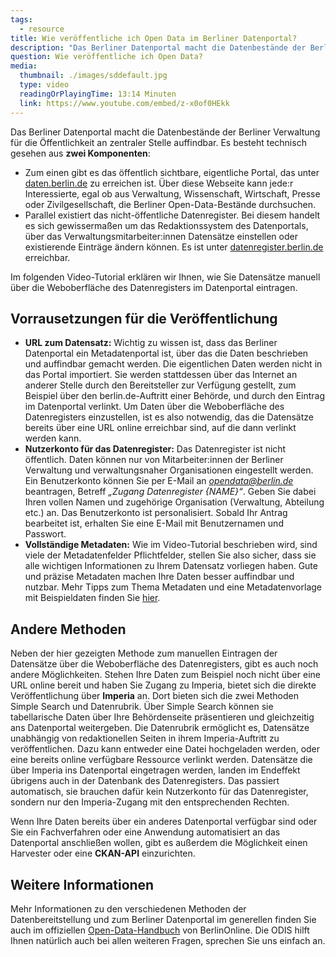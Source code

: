 ```yaml
---
tags:
  - resource
title: Wie veröffentliche ich Open Data im Berliner Datenportal?
description: "Das Berliner Datenportal macht die Datenbestände der Berliner Verwaltung für die Öffentlichkeit an zentraler Stelle auffindbar. Es besteht technisch gesehen aus zwei Komponenten: Zum einen gibt es das öffentlich sichtbare, eigentliche Portal, das unter daten.berlin.de zu erreichen ist. Über diese Webseite kann jede:r Interessierte, egal ob aus Verwaltung, Wissenschaft, Wirtschaft, Presse oder Zivilgesellschaft, die Berliner Open-Data-Bestände durchsuchen. Parallel existiert das nicht-öffentliche Datenregister. Bei diesem handelt es sich gewissermaßen um das Redaktionssystem des Datenportals, über das Verwaltungsmitarbeiter:innen Datensätze einstellen oder existierende Einträge ändern können. Es ist unter datenregister.berlin.de erreichbar."
question: Wie veröffentliche ich Open Data?
media:
  thumbnail: ./images/sddefault.jpg
  type: video
  readingOrPlayingTime: 13:14 Minuten
  link: https://www.youtube.com/embed/z-x0of0HEkk
---
```


Das Berliner Datenportal macht die Datenbestände der Berliner Verwaltung für die Öffentlichkeit an zentraler Stelle auffindbar. Es besteht technisch gesehen aus **zwei Komponenten**:

- Zum einen gibt es das öffentlich sichtbare, eigentliche Portal, das unter [daten.berlin.de](https://daten.berlin.de) zu erreichen ist. Über diese Webseite kann jede:r Interessierte, egal ob aus Verwaltung, Wissenschaft, Wirtschaft, Presse oder Zivilgesellschaft, die Berliner Open-Data-Bestände durchsuchen.
- Parallel existiert das nicht-öffentliche Datenregister. Bei diesem handelt es sich gewissermaßen um das Redaktionssystem des Datenportals, über das Verwaltungsmitarbeiter:innen Datensätze einstellen oder existierende Einträge ändern können. Es ist unter [datenregister.berlin.de](https://datenregister.berlin.de) erreichbar.

Im folgenden Video-Tutorial erklären wir Ihnen, wie Sie Datensätze manuell über die Weboberfläche des Datenregisters im Datenportal eintragen.

<VideoEmbed
  url="https://www.youtube.com/embed/z-x0of0HEkk"
  mediaMetadata={frontmatter.media}
/>

## Vorrausetzungen für die Veröffentlichung

- **URL zum Datensatz:** Wichtig zu wissen ist, dass das Berliner Datenportal ein Metadatenportal ist, über das die Daten beschrieben und auffindbar gemacht werden. Die eigentlichen Daten werden nicht in das Portal importiert. Sie werden stattdessen über das Internet an anderer Stelle durch den Bereitsteller zur Verfügung gestellt, zum Beispiel über den berlin.de-Auftritt einer Behörde, und durch den Eintrag im Datenportal verlinkt. Um Daten über die Weboberfläche des Datenregisters einzustellen, ist es also notwendig, das die Datensätze bereits über eine URL online erreichbar sind, auf die dann verlinkt werden kann.
- **Nutzerkonto für das Datenregister:** Das Datenregister ist nicht öffentlich. Daten können nur von Mitarbeiter:innen der Berliner Verwaltung und verwaltungsnaher Organisationen eingestellt werden. Ein Benutzerkonto können Sie per E-Mail an *opendata@berlin.de* beantragen, Betreff _„Zugang Datenregister \{NAME\}“_. Geben Sie dabei Ihren vollen Namen und zugehörige Organisation (Verwaltung, Abteilung etc.) an. Das Benutzerkonto ist personalisiert. Sobald Ihr Antrag bearbeitet ist, erhalten Sie eine E-Mail mit Benutzernamen und Passwort.
- **Vollständige Metadaten:** Wie im Video-Tutorial beschrieben wird, sind viele der Metadatenfelder Pflichtfelder, stellen Sie also sicher, dass sie alle wichtigen Informationen zu Ihrem Datensatz vorliegen haben. Gute und präzise Metadaten machen Ihre Daten besser auffindbar und nutzbar. Mehr Tipps zum Thema Metadaten und eine Metadatenvorlage mit Beispieldaten finden Sie [hier](/ressourcen/metadaten).

## Andere Methoden

Neben der hier gezeigten Methode zum manuellen Eintragen der Datensätze über die Weboberfläche des Datenregisters, gibt es auch noch andere Möglichkeiten. Stehen Ihre Daten zum Beispiel noch nicht über eine URL online bereit und haben Sie Zugang zu Imperia, bietet sich die direkte Veröffentlichung über **Imperia** an. Dort bieten sich die zwei Methoden Simple Search und Datenrubrik. Über Simple Search können sie tabellarische Daten über Ihre Behördenseite präsentieren und gleichzeitig ans Datenportal weitergeben. Die Datenrubrik ermöglicht es, Datensätze unabhängig von redaktionellen Seiten in ihrem Imperia-Auftritt zu veröffentlichen. Dazu kann entweder eine Datei hochgeladen werden, oder eine bereits online verfügbare Ressource verlinkt werden. Datensätze die über Imperia ins Datenportal eingetragen werden, landen im Endeffekt übrigens auch in der Datenbank des Datenregisters. Das passiert automatisch, sie brauchen dafür kein Nutzerkonto für das Datenregister, sondern nur den Imperia-Zugang mit den entsprechenden Rechten.

Wenn Ihre Daten bereits über ein anderes Datenportal verfügbar sind oder Sie ein Fachverfahren oder eine Anwendung automatisiert an das Datenportal anschließen wollen, gibt es außerdem die Möglichkeit einen Harvester oder eine **CKAN-API** einzurichten.

## Weitere Informationen

Mehr Informationen zu den verschiedenen Methoden der Datenbereitstellung und zum Berliner Datenportal im generellen finden Sie auch im offiziellen [Open-Data-Handbuch](https://berlinonline.github.io/open-data-handbuch/#wege-der-veröffentlichung) von BerlinOnline.
Die ODIS hilft Ihnen natürlich auch bei allen weiteren Fragen, sprechen Sie uns einfach an.
